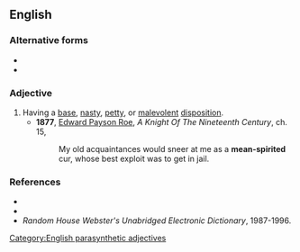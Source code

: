 {{also|meanspirited|mean spirited}}
==English==

===Alternative forms===
* {{l|en|mean spirited}}
* {{l|en|meanspirited}}

===Adjective===
{{en-adj|head=[[mean]]-[[spirited]]}}

# Having a [[base]], [[nasty]], [[petty]], or [[malevolent]] [[disposition]].
#* '''1877''', [[w:Edward_Payson_Roe|Edward Payson Roe]], ''A Knight Of The Nineteenth Century'', ch. 15,
#*: My old acquaintances would sneer at me as a '''mean-spirited''' cur, whose best exploit was to get in jail.

===References===
* {{R:Webster 1913}}
* {{R:Dictionary.com}}
* ''Random House Webster's Unabridged Electronic Dictionary'', 1987-1996.

[[Category:English parasynthetic adjectives]]